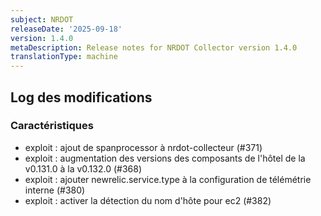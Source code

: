 ```yaml
---
subject: NRDOT
releaseDate: '2025-09-18'
version: 1.4.0
metaDescription: Release notes for NRDOT Collector version 1.4.0
translationType: machine
---
```


## Log des modifications

### Caractéristiques

* exploit : ajout de spanprocessor à nrdot-collecteur (#371)
* exploit : augmentation des versions des composants de l&apos;hôtel de la v0.131.0 à la v0.132.0 (#368)
* exploit : ajouter newrelic.service.type à la configuration de télémétrie interne (#380)
* exploit : activer la détection du nom d&apos;hôte pour ec2 (#382)